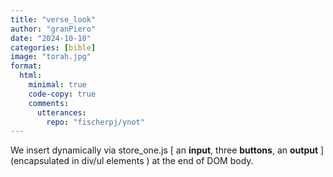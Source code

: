 ```yaml
---
title: "verse_look"
author: "granPiero"
date: "2024-10-10"
categories: [bible]
image: "torah.jpg"
format: 
  html:
    minimal: true
    code-copy: true
    comments:
      utterances: 
        repo: "fischerpj/ynot"
---
```


We insert dynamically via store_one.js \[ an **input**, three **buttons**, an **output** \] (encapsulated in div/ul elements ) at the end of DOM body.

<script src="store_one.js"></script>
